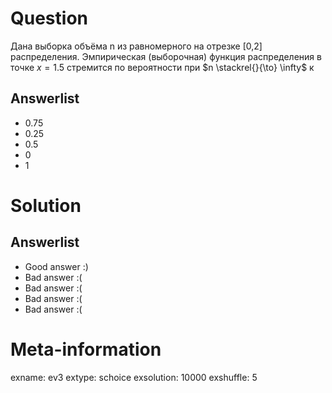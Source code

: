 Question
========

Дана выборка объёма n из равномерного на отрезке [0,2] распределения. Эмпирическая (выборочная) функция распределения в точке $x=1.5$ стремится по вероятности при $n \stackrel{}{\to} \infty$ к 

Answerlist
----------
*  $0.75$
*  $0.25$
*  $0.5$
*  $0$
*  $1$

Solution
========

Answerlist
----------
*  Good answer :)
*  Bad answer :(
*  Bad answer :(
*  Bad answer :(
*  Bad answer :(

Meta-information
================
exname: ev3
extype: schoice
exsolution: 10000
exshuffle: 5
